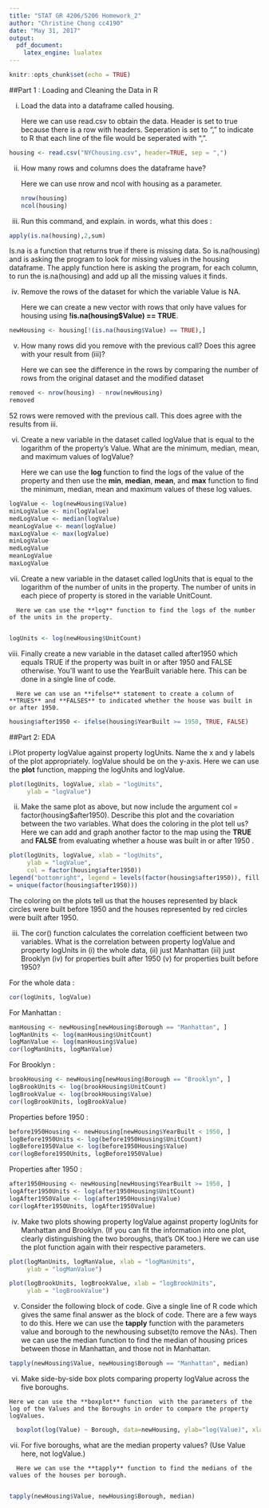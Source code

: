 ```yaml
---
title: "STAT GR 4206/5206 Homework_2"
author: "Christine Chong cc4190"
date: "May 31, 2017"
output: 
  pdf_document: 
    latex_engine: lualatex
---
```


```r
knitr::opts_chunk$set(echo = TRUE)
```

##Part 1 : Loading and Cleaning the Data in R

  i. Load the data into a dataframe called housing.
  
     Here we can use read.csv to obtain the data. Header is set to true because there is a row with headers. Seperation is set to "," to indicate to R that each line of the file would be seperated with ",". 

```r
housing <- read.csv("NYChousing.csv", header=TRUE, sep = ",")
```
    
  ii. How many rows and columns does the dataframe have?
  
      Here we can use nrow and ncol with housing as a parameter.
```r
nrow(housing)
ncol(housing)
```

  iii. Run this command, and explain. in words, what this does :
  
```r
apply(is.na(housing),2,sum)
```
  
  Is.na is a function that returns true if there is missing data. So is.na(housing) and is asking the program to look for missing values in the housing dataframe. The apply function here is asking the program, for each column, to run the is.na(housing) and add up all the missing values it finds. 
  
  iv. Remove the rows of the dataset for which the variable Value is NA.
  
      Here we can create a new vector with rows that only have values for housing using **!is.na(housing$Value) == TRUE**.
      
```r
newHousing <- housing[!(is.na(housing$Value) == TRUE),]
```
  
  v. How many rows did you remove with the previous call? Does this agree with your result from (iii)?
  
     Here we can see the difference in the rows by comparing the number of rows from the original dataset and the modified dataset 
     
```r
removed <- nrow(housing) - nrow(newHousing)
removed
```
 
  52 rows were removed with the previous call. This does agree with the results from iii.
 
  vi. Create a new variable in the dataset called logValue that is equal to the logarithm of the property's Value. What are the minimum, median, mean, and maximum values of logValue?
  
      Here we can use the **log** function to find the logs of the value of the property and then use the **min**, **median**, **mean**, and **max** function to find the minimum, median, mean and maximum values of these log values.
      
```r
logValue <- log(newHousing$Value)
minLogValue <- min(logValue)
medLogValue <- median(logValue)
meanLogValue <- mean(logValue)
maxLogValue <- max(logValue)
minLogValue
medLogValue
meanLogValue
maxLogValue
```

  vii. Create a new variable in the dataset called logUnits that is equal to the logarithm of the number of units in the property. The number of units in each piece of property is stored in the variable UnitCount.
  
      Here we can use the **log** function to find the logs of the number of the units in the property.
      
```r
logUnits <- log(newHousing$UnitCount)
```
 
  viii. Finally create a new variable in the dataset called after1950 which equals TRUE if the property was built in or after 1950 and FALSE otherwise. You'll want to use the YearBuilt variable here. This can be done in a single line of code.
  
      Here we can use an **ifelse** statement to create a column of **TRUES** and **FALSES** to indicated whether the house was built in or after 1950.
  
```r
housing$after1950 <- ifelse(housing$YearBuilt >= 1950, TRUE, FALSE)

```

##Part 2: EDA
  
  i.Plot property logValue against property logUnits. Name the x and y labels of the
plot appropriately. logValue should be on the y-axis.
    Here we can use the **plot** function, mapping the logUnits and logValue.
    
```r
plot(logUnits, logValue, xlab = "logUnits", 
     ylab = "logValue")
```
 
  ii. Make the same plot as above, but now include the argument col = factor(housing$after1950).
Describe this plot and the covariation between the two variables. What does the coloring
in the plot tell us?
    Here we can add  and graph another factor to the map using the **TRUE** and **FALSE** from evaluating whether a house was built in or after 1950
    .
```r
plot(logUnits, logValue, xlab = "logUnits", 
     ylab = "logValue",
     col = factor(housing$after1950))
legend("bottomright", legend = levels(factor(housing$after1950)), fill
= unique(factor(housing$after1950)))
```
  
  The coloring on the plots tell us that the houses represented by black circles were built before 1950 and the houses represented by red circles were built after 1950.

  iii. The cor() function calculates the correlation coefficient between two variables. What
is the correlation between property logValue and property logUnits in (i) the whole
data, (ii) just Manhattan (iii) just Brooklyn (iv) for properties built after 1950 (v) for
properties built before 1950?

  For the whole data : 
  
```r
cor(logUnits, logValue)
```
  
  For Manhattan :
  
```r
manHousing <- newHousing[newHousing$Borough == "Manhattan", ]
logManUnits <- log(manHousing$UnitCount)
logManValue <- log(manHousing$Value)
cor(logManUnits, logManValue)

```
  
  For Brooklyn :
  
```r
brookHousing <- newHousing[newHousing$Borough == "Brooklyn", ]
logBrookUnits <- log(brookHousing$UnitCount)
logBrookValue <- log(brookHousing$Value)
cor(logBrookUnits, logBrookValue)
```
  
  Properties before 1950 :
  
```r
before1950Housing <- newHousing[newHousing$YearBuilt < 1950, ]
logBefore1950Units <- log(before1950Housing$UnitCount)
logBefore1950Value <- log(before1950Housing$Value)
cor(logBefore1950Units, logBefore1950Value)
```


  Properties after 1950 :
  
```r
after1950Housing <- newHousing[newHousing$YearBuilt >= 1950, ]
logAfter1950Units <- log(after1950Housing$UnitCount)
logAfter1950Value <- log(after1950Housing$Value)
cor(logAfter1950Units, logAfter1950Value)
```
  
  iv. Make two plots showing property logValue against property logUnits for Manhattan
and Brooklyn. (If you can fit the information into one plot, clearly distinguishing the
two boroughs, that's OK too.)
    Here we can use the plot function again with their respective parameters.
    
```r
plot(logManUnits, logManValue, xlab = "logManUnits", 
     ylab = "logManValue")
```
```r
plot(logBrookUnits, logBrookValue, xlab = "logBrookUnits", 
     ylab = "logBrookValue")
```

  v.  Consider the following block of code. Give a single line of R code which gives the same
final answer as the block of code. There are a few ways to do this.
      Here we can use the **tapply** function with the parameters value and borough to the newhousing subset(to remove the NAs). Then we can use the median function to find the median of housing prices between those in Manhattan, and those not in Manhattan.
```r
tapply(newHousing$Value, newHousing$Borough == "Manhattan", median)
```
  
  vi. Make side-by-side box plots comparing property logValue across the five boroughs.
  
    Here we can use the **boxplot** function  with the parameters of the log of the Values and the Boroughs in order to compare the property logValues.
    
```r
  boxplot(log(Value) ~ Borough, data=newHousing, ylab="log(Value)", xlab="Borough")
```
  
  vii. For five boroughs, what are the median property values? (Use Value here, not logValue.)
  
      Here we can use the **tapply** function to find the medians of the values of the houses per borough.
      
```r
tapply(newHousing$Value, newHousing$Borough, median)
```
